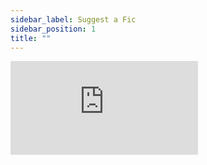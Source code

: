 ```yaml
---
sidebar_label: Suggest a Fic
sidebar_position: 1
title: ""
---
```


<iframe
	class="airtable-embed-form"
	src="https://airtable.com/embed/shrphWnTXvEl23DFc?backgroundColor=teal"
	frameborder="0"
	onmousewheel=""
	style={{
		width: 450,
		height: 2152,
		display: 'flex',
		alignItems: 'center',
		justifyItems: 'center'
	}}
></iframe>
